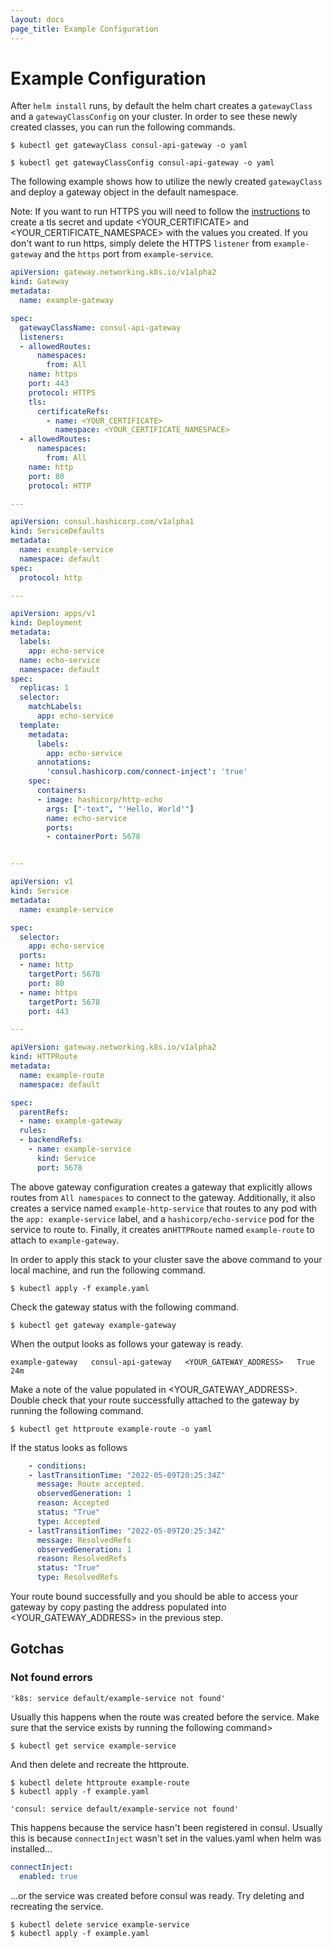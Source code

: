 ```yaml
---
layout: docs
page_title: Example Configuration
---
```


# Example Configuration

After `helm install` runs, by default the helm chart creates a `gatewayClass` and a `gatewayClassConfig` on your cluster. In order to see these newly created classes, you can run the following commands.

```shell-session
$ kubectl get gatewayClass consul-api-gateway -o yaml
```

```shell-session
$ kubectl get gatewayClassConfig consul-api-gateway -o yaml
```

The following example shows how to utilize the newly created `gatewayClass` and deploy a gateway object in the default namespace.

Note: If you want to run HTTPS you will need to follow the [instructions](https://kubernetes.io/docs/tasks/tls/managing-tls-in-a-cluster/)
to create a tls secret and update <YOUR_CERTIFICATE> and <YOUR_CERTIFICATE_NAMESPACE> with the values you created. If you don't
want to run https, simply delete the HTTPS `listener` from `example-gateway` and the `https` port from `example-service`.

<CodeBlockConfig filename="example.yaml">

```yaml
apiVersion: gateway.networking.k8s.io/v1alpha2
kind: Gateway
metadata:
  name: example-gateway

spec:
  gatewayClassName: consul-api-gateway
  listeners:
  - allowedRoutes:
      namespaces:
        from: All
    name: https
    port: 443
    protocol: HTTPS
    tls:
      certificateRefs:
        - name: <YOUR_CERTIFICATE>
          namespace: <YOUR_CERTIFICATE_NAMESPACE>
  - allowedRoutes:
      namespaces:
        from: All
    name: http
    port: 80
    protocol: HTTP

---

apiVersion: consul.hashicorp.com/v1alpha1
kind: ServiceDefaults
metadata:
  name: example-service
  namespace: default
spec:
  protocol: http

---

apiVersion: apps/v1
kind: Deployment
metadata:
  labels:
    app: echo-service
  name: echo-service
  namespace: default
spec:
  replicas: 1
  selector:
    matchLabels:
      app: echo-service
  template:
    metadata:
      labels:
        app: echo-service
      annotations:
        'consul.hashicorp.com/connect-inject': 'true'
    spec:
      containers:
      - image: hashicorp/http-echo
        args: ["-text", "'Hello, World'"]
        name: echo-service
        ports:
        - containerPort: 5678


---

apiVersion: v1
kind: Service
metadata:
  name: example-service

spec:
  selector:
    app: echo-service
  ports:
  - name: http
    targetPort: 5678
    port: 80
  - name: https
    targetPort: 5678
    port: 443

---

apiVersion: gateway.networking.k8s.io/v1alpha2
kind: HTTPRoute
metadata:
  name: example-route
  namespace: default

spec:
  parentRefs:
  - name: example-gateway
  rules:
  - backendRefs:
    - name: example-service
      kind: Service
      port: 5678

```
</CodeBlockConfig>

The above gateway configuration creates a gateway that explicitly allows routes from `All namespaces` to connect to the gateway. Additionally, it also creates a service named `example-http-service` that routes to any pod with the `app: example-service` label, and a `hashicorp/echo-service` pod for the service to route to. Finally, it creates an`HTTPRoute` named `example-route` to attach to `example-gateway`.

In order to apply this stack to your cluster save the above command to your local machine, and run the following command.

```shell-session
$ kubectl apply -f example.yaml
```

Check the gateway status with the following command.

```shell-session
$ kubectl get gateway example-gateway
```

When the output looks as follows your gateway is ready.

```log
example-gateway   consul-api-gateway   <YOUR_GATEWAY_ADDRESS>   True    24m
```

Make a note of the value populated in <YOUR_GATEWAY_ADDRESS>. Double check that your route successfully attached to the gateway by running the following command.

```shell-session
$ kubectl get httproute example-route -o yaml
```

If the status looks as follows

```yaml
    - conditions:
    - lastTransitionTime: "2022-05-09T20:25:34Z"
      message: Route accepted.
      observedGeneration: 1
      reason: Accepted
      status: "True"
      type: Accepted
    - lastTransitionTime: "2022-05-09T20:25:34Z"
      message: ResolvedRefs
      observedGeneration: 1
      reason: ResolvedRefs
      status: "True"
      type: ResolvedRefs
```

Your route bound successfully and you should be able to access your gateway by copy pasting the address populated into <YOUR_GATEWAY_ADDRESS>
in the previous step.


## Gotchas

### Not found errors
```log
'k8s: service default/example-service not found'
```

Usually this happens when the route was created before the service. Make sure that the service exists by running the following command>

```shell-session
$ kubectl get service example-service
```

And then delete and recreate the httproute.
```shell-session
$ kubectl delete httproute example-route
$ kubectl apply -f example.yaml
```

```log
'consul: service default/example-service not found'
```

This happens because the service hasn't been registered in consul. Usually this is because `connectInject` wasn't set
in the values.yaml when helm was installed...

```yaml
connectInject:
  enabled: true
```

...or the service was created before consul was ready. Try deleting and recreating the service.

```shell-session
$ kubectl delete service example-service
$ kubectl apply -f example.yaml
```
